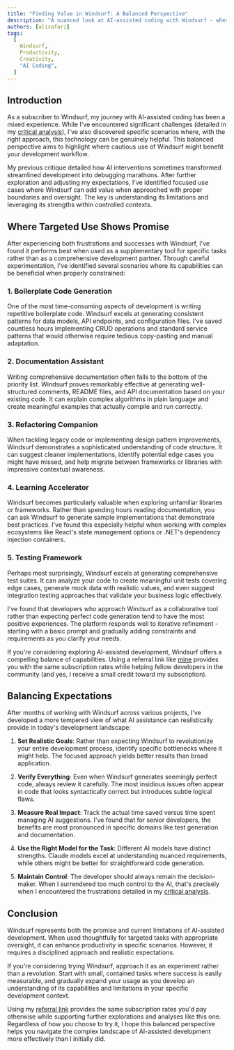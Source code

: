 ```yaml
---
title: "Finding Value in Windsurf: A Balanced Perspective"
description: "A nuanced look at AI-assisted coding with Windsurf - where it challenges developers and where it genuinely adds value. ⚡"
authors: [alisafari]
tags:
  [
    Windsurf,   
    Productivity,
    Creativity,
    "AI Coding",
  ]
---
```


## Introduction


<EnhancedReferralCard />

As a subscriber to Windsurf, my journey with AI-assisted coding has been a mixed experience. While I've encountered significant challenges (detailed in my [critical analysis](/blog/2025/04/08/critique-issues-windsurf)), I've also discovered specific scenarios where, with the right approach, this technology can be genuinely helpful. This balanced perspective aims to highlight where cautious use of Windsurf might benefit your development workflow.

<!-- truncate -->

My previous critique detailed how AI interventions sometimes transformed streamlined development into debugging marathons. After further exploration and adjusting my expectations, I've identified focused use cases where Windsurf can add value when approached with proper boundaries and oversight. The key is understanding its limitations and leveraging its strengths within controlled contexts.

## Where Targeted Use Shows Promise
After experiencing both frustrations and successes with Windsurf, I've found it performs best when used as a supplementary tool for specific tasks rather than as a comprehensive development partner. Through careful experimentation, I've identified several scenarios where its capabilities can be beneficial when properly constrained:

### 1. Boilerplate Code Generation
One of the most time-consuming aspects of development is writing repetitive boilerplate code. Windsurf excels at generating consistent patterns for data models, API endpoints, and configuration files. I've saved countless hours implementing CRUD operations and standard service patterns that would otherwise require tedious copy-pasting and manual adaptation.

### 2. Documentation Assistant
Writing comprehensive documentation often falls to the bottom of the priority list. Windsurf proves remarkably effective at generating well-structured comments, README files, and API documentation based on your existing code. It can explain complex algorithms in plain language and create meaningful examples that actually compile and run correctly.

### 3. Refactoring Companion
When tackling legacy code or implementing design pattern improvements, Windsurf demonstrates a sophisticated understanding of code structure. It can suggest cleaner implementations, identify potential edge cases you might have missed, and help migrate between frameworks or libraries with impressive contextual awareness.

### 4. Learning Accelerator
Windsurf becomes particularly valuable when exploring unfamiliar libraries or frameworks. Rather than spending hours reading documentation, you can ask Windsurf to generate sample implementations that demonstrate best practices. I've found this especially helpful when working with complex ecosystems like React's state management options or .NET's dependency injection containers.

### 5. Testing Framework
Perhaps most surprisingly, Windsurf excels at generating comprehensive test suites. It can analyze your code to create meaningful unit tests covering edge cases, generate mock data with realistic values, and even suggest integration testing approaches that validate your business logic effectively.

I've found that developers who approach Windsurf as a collaborative tool rather than expecting perfect code generation tend to have the most positive experiences. The platform responds well to iterative refinement - starting with a basic prompt and gradually adding constraints and requirements as you clarify your needs.

If you're considering exploring AI-assisted development, Windsurf offers a compelling balance of capabilities. Using a referral link like [mine](https://windsurf.com/refer?referral_code=5a0afb7230) provides you with the same subscription rates while helping fellow developers in the community (and yes, I receive a small credit toward my subscription).

## Balancing Expectations

After months of working with Windsurf across various projects, I've developed a more tempered view of what AI assistance can realistically provide in today's development landscape:

1. **Set Realistic Goals**: Rather than expecting Windsurf to revolutionize your entire development process, identify specific bottlenecks where it might help. The focused approach yields better results than broad application.

2. **Verify Everything**: Even when Windsurf generates seemingly perfect code, always review it carefully. The most insidious issues often appear in code that looks syntactically correct but introduces subtle logical flaws.

3. **Measure Real Impact**: Track the actual time saved versus time spent managing AI suggestions. I've found that for senior developers, the benefits are most pronounced in specific domains like test generation and documentation.

4. **Use the Right Model for the Task**: Different AI models have distinct strengths. Claude models excel at understanding nuanced requirements, while others might be better for straightforward code generation.

5. **Maintain Control**: The developer should always remain the decision-maker. When I surrendered too much control to the AI, that's precisely when I encountered the frustrations detailed in my [critical analysis](/blog/2025/04/08/critique-issues-windsurf).

## Conclusion

Windsurf represents both the promise and current limitations of AI-assisted development. When used thoughtfully for targeted tasks with appropriate oversight, it can enhance productivity in specific scenarios. However, it requires a disciplined approach and realistic expectations.

If you're considering trying Windsurf, approach it as an experiment rather than a revolution. Start with small, contained tasks where success is easily measurable, and gradually expand your usage as you develop an understanding of its capabilities and limitations in your specific development context.

Using my [referral link](https://windsurf.com/refer?referral_code=5a0afb7230) provides the same subscription rates you'd pay otherwise while supporting further explorations and analyses like this one. Regardless of how you choose to try it, I hope this balanced perspective helps you navigate the complex landscape of AI-assisted development more effectively than I initially did.
